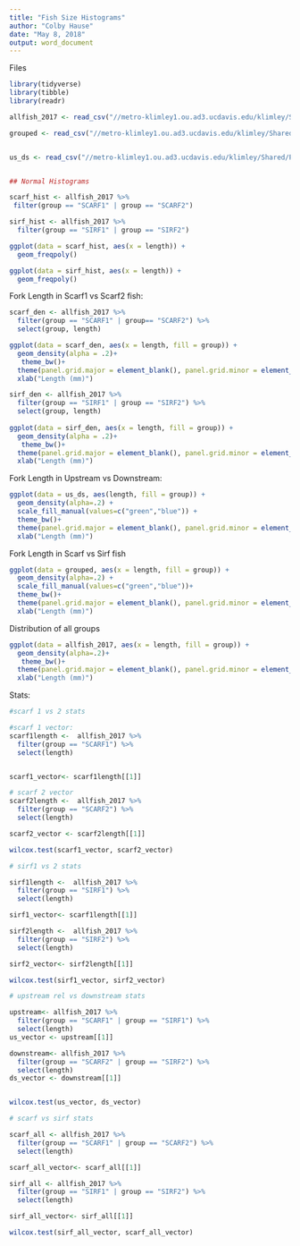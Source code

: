 ```yaml
---
title: "Fish Size Histograms"
author: "Colby Hause"
date: "May 8, 2018"
output: word_document 
---
```

Files
```r
library(tidyverse)
library(tibble)
library(readr)

allfish_2017 <- read_csv("//metro-klimley1.ou.ad3.ucdavis.edu/klimley/Shared/Projects/JSATS/DSP_Spring-Run Salmon/2018/2018Analysis/Fish Size Histos/2017allfish.csv")

grouped <- read_csv("//metro-klimley1.ou.ad3.ucdavis.edu/klimley/Shared/Projects/JSATS/DSP_Spring-Run Salmon/2018/2018Analysis/Fish Size Histos/2017Scarf_Sirf.csv")


us_ds <- read_csv("//metro-klimley1.ou.ad3.ucdavis.edu/klimley/Shared/Projects/JSATS/DSP_Spring-Run Salmon/2018/2018Analysis/Fish Size Histos/upstream_downstream.csv")


## Normal Histograms

scarf_hist <- allfish_2017 %>% 
 filter(group == "SCARF1" | group == "SCARF2")

sirf_hist <- allfish_2017 %>% 
  filter(group == "SIRF1" | group == "SIRF2")

ggplot(data = scarf_hist, aes(x = length)) +
  geom_freqpoly()

ggplot(data = sirf_hist, aes(x = length)) +
  geom_freqpoly()


```

Fork Length in Scarf1 vs Scarf2 fish: 
```r

scarf_den <- allfish_2017 %>% 
  filter(group == "SCARF1" | group== "SCARF2") %>% 
  select(group, length)

ggplot(data = scarf_den, aes(x = length, fill = group)) +
  geom_density(alpha = .2)+
   theme_bw()+
  theme(panel.grid.major = element_blank(), panel.grid.minor = element_blank()) +
  xlab("Length (mm)")

sirf_den <- allfish_2017 %>% 
  filter(group == "SIRF1" | group == "SIRF2") %>% 
  select(group, length)
  
ggplot(data = sirf_den, aes(x = length, fill = group)) +
  geom_density(alpha = .2)+
   theme_bw()+
  theme(panel.grid.major = element_blank(), panel.grid.minor = element_blank()) +
  xlab("Length (mm)")

```

Fork Length in Upstream vs Downstream: 
```r

ggplot(data = us_ds, aes(length, fill = group)) +
  geom_density(alpha=.2) +
  scale_fill_manual(values=c("green","blue")) +
  theme_bw()+
  theme(panel.grid.major = element_blank(), panel.grid.minor = element_blank()) +
  xlab("Length (mm)")


```

Fork Length in Scarf vs Sirf fish
```r
ggplot(data = grouped, aes(x = length, fill = group)) +
  geom_density(alpha=.2) +
  scale_fill_manual(values=c("green","blue"))+ 
  theme_bw()+
  theme(panel.grid.major = element_blank(), panel.grid.minor = element_blank()) +
  xlab("Length (mm)")


```

Distribution of all groups 
```r

ggplot(data = allfish_2017, aes(x = length, fill = group)) +
  geom_density(alpha=.2)+
   theme_bw()+
  theme(panel.grid.major = element_blank(), panel.grid.minor = element_blank()) +
  xlab("Length (mm)")

```


Stats:
```r
#scarf 1 vs 2 stats

#scarf 1 vector:
scarf1length <-  allfish_2017 %>% 
  filter(group == "SCARF1") %>% 
  select(length)


scarf1_vector<- scarf1length[[1]]

# scarf 2 vector
scarf2length <-  allfish_2017 %>% 
  filter(group == "SCARF2") %>% 
  select(length)

scarf2_vector <- scarf2length[[1]]

wilcox.test(scarf1_vector, scarf2_vector)

# sirf1 vs 2 stats

sirf1length <-  allfish_2017 %>% 
  filter(group == "SIRF1") %>% 
  select(length)

sirf1_vector<- scarf1length[[1]]

sirf2length <-  allfish_2017 %>% 
  filter(group == "SIRF2") %>% 
  select(length)

sirf2_vector<- sirf2length[[1]]

wilcox.test(sirf1_vector, sirf2_vector)

# upstream rel vs downstream stats

upstream<- allfish_2017 %>% 
  filter(group == "SCARF1" | group == "SIRF1") %>% 
  select(length)
us_vector <- upstream[[1]]

downstream<- allfish_2017 %>% 
  filter(group == "SCARF2" | group == "SIRF2") %>% 
  select(length)
ds_vector <- downstream[[1]]


wilcox.test(us_vector, ds_vector)

# scarf vs sirf stats

scarf_all <- allfish_2017 %>% 
  filter(group == "SCARF1" | group == "SCARF2") %>% 
  select(length)

scarf_all_vector<- scarf_all[[1]]

sirf_all <- allfish_2017 %>% 
  filter(group == "SIRF1" | group == "SIRF2") %>% 
  select(length)

sirf_all_vector<- sirf_all[[1]]

wilcox.test(sirf_all_vector, scarf_all_vector)


```

